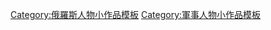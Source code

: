 {{asbox
| image     = Suvorov template.gif
| pix       = 30
| subject   = 
| qualifier = [[俄羅斯]]（包括[[蘇聯|蘇聯時期]]）[[:Category:俄罗斯军事人物|軍事人物]]相關
| category  = 俄羅斯軍事人物小作品
| tempsort  = 
| name      = Template:Russia-mil-bio-stub
}}
<noinclude>
[[Category:俄羅斯人物小作品模板]]
[[Category:軍事人物小作品模板]]
</noinclude>